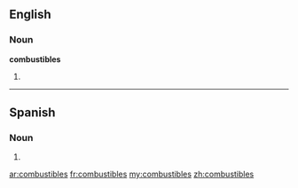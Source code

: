 ==English==

===Noun===
'''combustibles'''

# {{plural of|[[combustible]]}}

----

==Spanish==
===Noun===
{{infl|es|noun form|g=m|g2=p}}
# {{plural of|[[combustible]]|lang=Spanish|nocat=1}}

[[ar:combustibles]]
[[fr:combustibles]]
[[my:combustibles]]
[[zh:combustibles]]